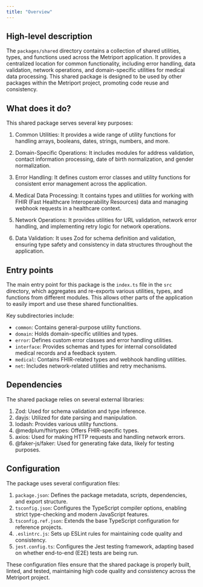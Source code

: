 ```yaml
---
title: "Overview"
---
```


## High-level description
The `packages/shared` directory contains a collection of shared utilities, types, and functions used across the Metriport application. It provides a centralized location for common functionality, including error handling, data validation, network operations, and domain-specific utilities for medical data processing. This shared package is designed to be used by other packages within the Metriport project, promoting code reuse and consistency.

## What does it do?
This shared package serves several key purposes:

1. Common Utilities: It provides a wide range of utility functions for handling arrays, booleans, dates, strings, numbers, and more.

2. Domain-Specific Operations: It includes modules for address validation, contact information processing, date of birth normalization, and gender normalization.

3. Error Handling: It defines custom error classes and utility functions for consistent error management across the application.

4. Medical Data Processing: It contains types and utilities for working with FHIR (Fast Healthcare Interoperability Resources) data and managing webhook requests in a healthcare context.

5. Network Operations: It provides utilities for URL validation, network error handling, and implementing retry logic for network operations.

6. Data Validation: It uses Zod for schema definition and validation, ensuring type safety and consistency in data structures throughout the application.

## Entry points
The main entry point for this package is the `index.ts` file in the `src` directory, which aggregates and re-exports various utilities, types, and functions from different modules. This allows other parts of the application to easily import and use these shared functionalities.

Key subdirectories include:

- `common`: Contains general-purpose utility functions.
- `domain`: Holds domain-specific utilities and types.
- `error`: Defines custom error classes and error handling utilities.
- `interface`: Provides schemas and types for internal consolidated medical records and a feedback system.
- `medical`: Contains FHIR-related types and webhook handling utilities.
- `net`: Includes network-related utilities and retry mechanisms.

## Dependencies
The shared package relies on several external libraries:

1. Zod: Used for schema validation and type inference.
2. dayjs: Utilized for date parsing and manipulation.
3. lodash: Provides various utility functions.
4. @medplum/fhirtypes: Offers FHIR-specific types.
5. axios: Used for making HTTP requests and handling network errors.
6. @faker-js/faker: Used for generating fake data, likely for testing purposes.

## Configuration
The package uses several configuration files:

1. `package.json`: Defines the package metadata, scripts, dependencies, and export structure.
2. `tsconfig.json`: Configures the TypeScript compiler options, enabling strict type-checking and modern JavaScript features.
3. `tsconfig.ref.json`: Extends the base TypeScript configuration for reference projects.
4. `.eslintrc.js`: Sets up ESLint rules for maintaining code quality and consistency.
5. `jest.config.ts`: Configures the Jest testing framework, adapting based on whether end-to-end (E2E) tests are being run.

These configuration files ensure that the shared package is properly built, linted, and tested, maintaining high code quality and consistency across the Metriport project.